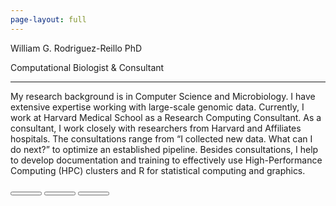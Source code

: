 ```yaml
---
page-layout: full
---
```


```{=html}
<!DOCTYPE html>
<html lang="en">

<head>
  <meta charset="utf-8">
  <title>W. Rodriguez</title>
  <meta name="description" content="Personal Website for WGR.">
  <meta name="author" content="William G. Rodriguez-Reillo" />
  <meta name="viewport" content="width=device-width, initial-scale=1.0, minimum-scale=1.0, maximum-scale=1.0, user-scalable=no">
  <link rel="stylesheet" media="screen" href="main.css">
  <link href="https://fonts.googleapis.com/css?family=Quicksand" rel="stylesheet" />
  <link rel="stylesheet" href="https://cdn.jsdelivr.net/npm/bulma@0.8.2/css/bulma.min.css" />
  <link rel="stylesheet" href="https://cdnjs.cloudflare.com/ajax/libs/font-awesome/6.4.2/css/all.min.css" />
  <link rel="stylesheet" href="https://cdn.jsdelivr.net/npm/bulma-social@1/bin/bulma-social.min.css" />
  <link rel="stylesheet" href="css/styles.css" />
</head>

<body>
    <div class="tile is-6 is-parent" id="left">
      <div class="tile is-child pink post">
        <p class="title is-2 name">William G. Rodriguez-Reillo PhD</p>
        <p class="subtitle has-text-grey job">Computational Biologist &amp; Consultant</p>
        <hr class="hr" />
        <div class="content has-text-grey description">
          <p>
            My research background is in Computer Science and Microbiology. I have extensive expertise working with large-scale genomic data. 
            Currently, I work at Harvard Medical School as a Research Computing Consultant. As a consultant, I work closely with researchers 
            from Harvard and Affiliates hospitals. The consultations range from “I collected new data. What can I do next?” to optimize an 
            established pipeline. Besides consultations, I help to develop documentation and training to effectively use High-Performance 
            Computing (HPC) clusters and R for statistical computing and graphics.
          </p>
        </div>
        <div class="buttons">
          <button class="button is-medium is-x-twitter" style="width: 50px;" onclick="window.open('https://twitter.com/genobriel','_blank')">
            <i class="fa-brands fa-x-twitter fa-lg"></i>
          </button>
          <button class="button is-medium is-linkedin" style="width: 50px;" onclick="window.open('https://linkedin.com/in/wreillo','_blank')">
            <i class="fab fa-linkedin-in fa-lg"></i>
          </button>
          <button class="button is-medium is-github" style="width: 50px;" onclick="window.open('https://github.com/wreillo','_blank')">
            <i class="fab fa-github fa-lg"></i>
          </button>
        </div>
      </div>
    </div>
    <div class="tile is-6 is-parent" id="right"></div>  
  </body>
</html>
```
